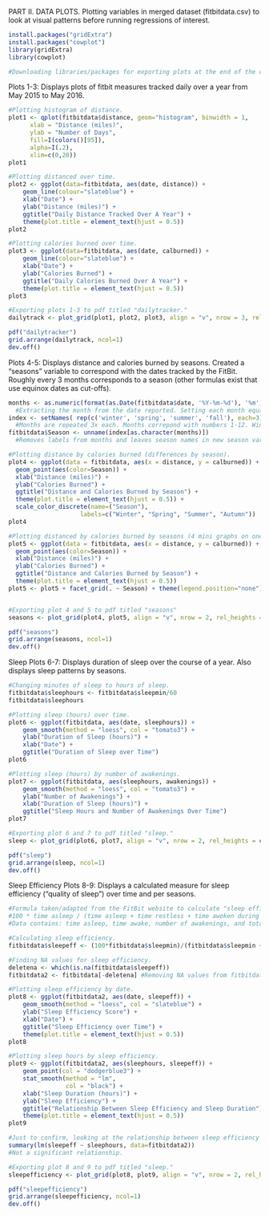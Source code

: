 PART II. DATA PLOTS.
Plotting variables in merged dataset (fitbitdata.csv) to look at visual patterns before running regressions of interest.

```r
install.packages("gridExtra")
install.packages("cowplot")
library(gridExtra)
library(cowplot)

#Downloading libraries/packages for exporting plots at the end of the code.
```

Plots 1-3: Displays plots of fitbit measures tracked daily over a year from May 2015 to May 2016. 
```r
#Plotting histogram of distance.
plot1 <- qplot(fitbitdata$distance, geom="histogram", binwidth = 1,  
      xlab = "Distance (miles)",
      ylab = "Number of Days",
      fill=I(colors()[95]),
      alpha=I(.2),
      xlim=c(0,20))
plot1

#Plotting distanced over time.
plot2 <- ggplot(data=fitbitdata, aes(date, distance)) + 
    geom_line(colour="slateblue") +
    xlab("Date") + 
    ylab("Distance (miles)") + 
    ggtitle("Daily Distance Tracked Over A Year") +
    theme(plot.title = element_text(hjust = 0.5))
plot2

#Plotting calories burned over time.
plot3 <- ggplot(data=fitbitdata, aes(date, calburned)) + 
    geom_line(colour="slateblue") +
    xlab("Date") + 
    ylab("Calories Burned") + 
    ggtitle("Daily Calories Burned Over A Year") +
    theme(plot.title = element_text(hjust = 0.5))
plot3

#Exporting plots 1-3 to pdf titled "dailytracker."
dailytrack <- plot_grid(plot1, plot2, plot3, align = "v", nrow = 3, rel_heights = c(1/2, 1/2))

pdf("dailytracker")
grid.arrange(dailytrack, ncol=1)
dev.off()

```


Plots 4-5: Displays distance and calories burned by seasons. Created a "seasons" variable to correspond with the dates tracked by the FitBit. Roughly every 3 months corresponds to a season (other formulas exist that use equinox dates as cut-offs).
```r
months <- as.numeric(format(as.Date(fitbitdata$date, '%Y-%m-%d'), '%m'))
  #Extracting the month from the date reported. Setting each month equal to a number.
index <- setNames( rep(c('winter', 'spring', 'summer', 'fall'), each=3), c(12,1:11))
  #Months are repeated 3x each. Months correpond with numbers 1-12. Winter starting with 12, 1, 2... then Spring... Summmer, etc.
fitbitdata$Season <- unname(index[as.character(months)])
  #Removes labels from months and leaves season names in new season variable.

#Plotting distance by calories burned (differences by season).
plot4 <- ggplot(data = fitbitdata, aes(x = distance, y = calburned)) +
  geom_point(aes(color=Season)) +
  xlab("Distance (miles)") + 
  ylab("Calories Burned") + 
  ggtitle("Distance and Calories Burned by Season") +
  theme(plot.title = element_text(hjust = 0.5)) +
  scale_color_discrete(name=("Season"),
                    labels=c("Winter", "Spring", "Summer", "Autumn"))
plot4

#Plotting distanced by calories burned by seasons (4 mini graphs on one page).
plot5 <- ggplot(data = fitbitdata, aes(x = distance, y = calburned)) +
  geom_point(aes(color=Season)) +
  xlab("Distance (miles)") + 
  ylab("Calories Burned") + 
  ggtitle("Distance and Calories Burned by Season") +
  theme(plot.title = element_text(hjust = 0.5))
plot5 <- plot5 + facet_grid(. ~ Season) + theme(legend.position="none")


#Exporting plot 4 and 5 to pdf titled "seasons"
seasons <- plot_grid(plot4, plot5, align = "v", nrow = 2, rel_heights = c(1/2, 1/2))

pdf("seasons")
grid.arrange(seasons, ncol=1)
dev.off()
```

Sleep Plots 6-7: Displays duration of sleep over the course of a year. Also displays sleep patterns by seasons.
```r
#Changing minutes of sleep to hours of sleep.
fitbitdata$sleephours <- fitbitdata$sleepmin/60
fitbitdata$sleephours

#Plotting sleep (hours) over time.
plot6 <- ggplot(fitbitdata, aes(date, sleephours)) +
    geom_smooth(method = "loess", col = "tomato3") +
    ylab("Duration of Sleep (hours)") +
    xlab("Date") +
    ggtitle("Duration of Sleep over Time")
plot6

#Plotting sleep (hours) by number of awakenings.
plot7 <- ggplot(fitbitdata, aes(sleephours, awakenings)) +
    geom_smooth(method = "loess", col = "tomato3") +
    ylab("Number of Awakenings") +
    xlab("Duration of Sleep (hours)") +
    ggtitle("Sleep Hours and Number of Awakenings Over Time")
plot7

#Exporting plot 6 and 7 to pdf titled "sleep."
sleep <- plot_grid(plot6, plot7, align = "v", nrow = 2, rel_heights = c(1/2, 1/2))

pdf("sleep")
grid.arrange(sleep, ncol=1)
dev.off()

```


Sleep Efficiency Plots 8-9: Displays a calculated measure for sleep efficiency ("quality of sleep") over time and per seasons.
```r
#Formula taken/adapted from the FitBit website to calculate "sleep efficiency."
#100 * time asleep / (time asleep + time restless + time awoken during sleep)
#Data contains: time asleep, time awake, number of awakenings, and total "resting" time.

#Calculating sleep efficiency.
fitbitdata$sleepeff <- (100*fitbitdata$sleepmin)/(fitbitdata$sleepmin + fitbitdata$awakemin)

#Finding NA values for sleep efficiency.
deletena <- which(is.na(fitbitdata$sleepeff))
fitbitdata2 <- fitbitdata[-deletena] #Removing NA values from fitbitdata and saving to a new fitbit dataframe.

#Plotting sleep efficiency by date.
plot8 <- ggplot(fitbitdata2, aes(date, sleepeff)) +
    geom_smooth(method = "loess", col = "slateblue") +
    ylab("Sleep Efficiency Score") +
    xlab("Date") +
    ggtitle("Sleep Efficiency over Time") +
    theme(plot.title = element_text(hjust = 0.5))
plot8

#Plotting sleep hours by sleep efficiency.
plot9 <- ggplot(fitbitdata2, aes(sleephours, sleepeff)) +
    geom_point(col = "dodgerblue3") +
    stat_smooth(method = "lm",
                col = "black") +
    xlab("Sleep Duration (hours)") +
    ylab("Sleep Efficiency") +
    ggtitle("Relationship Between Sleep Efficiency and Sleep Duration") +
    theme(plot.title = element_text(hjust = 0.5))
plot9

#Just to confirm, looking at the relationship between sleep efficiency and hours of sleep.
summary(lm(sleepeff ~ sleephours, data=fitbitdata2))
#Not a significant relationship.

#Exporting plot 8 and 9 to pdf titled "sleep."
sleepefficiency <- plot_grid(plot8, plot9, align = "v", nrow = 2, rel_heights = c(1/2, 1/2))

pdf("sleepefficiency")
grid.arrange(sleepefficiency, ncol=1)
dev.off()

```
